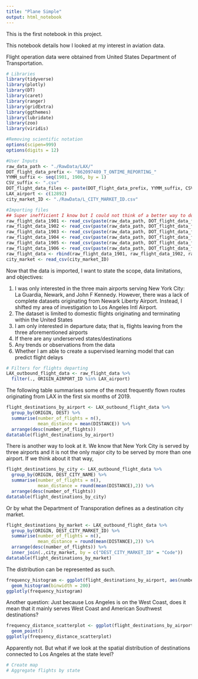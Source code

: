 ```yaml
---
title: "Plane Simple"
output: html_notebook
---
```

This is the first notebook in this project. 

This notebook details how I looked at my interest in aviation data. 

Flight operation data were obtained from United States Department of Transportation. 

```r
# Libraries
library(tidyverse)
library(plotly)
library(DT)
library(caret)
library(ranger)
library(gridExtra)
library(ggthemes)
library(lubridate)
library(zoo)
library(viridis)

#Removing scientific notation
options(scipen=999)
options(digits = 12)

#User Inputs
raw_data_path <- "./RawData/LAX/"
DOT_flight_data_prefix <- "862097489_T_ONTIME_REPORTING_"
YYMM_suffix <- seq(1901, 1906, by = 1)
CSV_suffix <- ".csv"
DOT_flight_data_files <- paste(DOT_flight_data_prefix, YYMM_suffix, CSV_suffix, sep = "")
LAX_airport <- c(12892)
city_market_ID <- "./RawData/L_CITY_MARKET_ID.csv"

#Importing files
## Super inefficient I know but I could not think of a better way to do it since loopin with rbind() did not work
raw_flight_data_1901 <- read_csv(paste(raw_data_path, DOT_flight_data_files[1], sep = ""))
raw_flight_data_1902 <- read_csv(paste(raw_data_path, DOT_flight_data_files[2], sep = ""))
raw_flight_data_1903 <- read_csv(paste(raw_data_path, DOT_flight_data_files[3], sep = ""))
raw_flight_data_1904 <- read_csv(paste(raw_data_path, DOT_flight_data_files[4], sep = ""))
raw_flight_data_1905 <- read_csv(paste(raw_data_path, DOT_flight_data_files[5], sep = ""))
raw_flight_data_1906 <- read_csv(paste(raw_data_path, DOT_flight_data_files[6], sep = ""))
raw_flight_data <- rbind(raw_flight_data_1901, raw_flight_data_1902, raw_flight_data_1903, raw_flight_data_1904, raw_flight_data_1905, raw_flight_data_1906)
city_market <- read_csv(city_market_ID)
```

Now that the data is imported, I want to state the scope, data limitations, and objectives: 

1. I was only interested in the three main airports serving New York City: La Guardia, Newark, and John F Kennedy. However, there was a lack of complete datasets originating from Newark Liberty Airport. Instead, I shifted my area of investigation to Los Angeles Intl Airport. 
2. The dataset is limited to domestic flights originating and terminating within the United States
3. I am only interested in departure data; that is, flights leaving from the three aforementioned airports 
4. If there are any underserved states/destinations 
5. Any trends or observations from the data
6. Whether I am able to create a supervised learning model that can predict flight delays

```r
# Filters for flights departing
LAX_outbound_flight_data <- raw_flight_data %>%
  filter(., ORIGIN_AIRPORT_ID %in% LAX_airport)
```

The following table summarises some of the most frequently flown routes originating from LAX in the first six months of 2019. 

```r
flight_destinations_by_airport <- LAX_outbound_flight_data %>%
  group_by(ORIGIN, DEST) %>%
  summarise(number_of_flights = n(),
            mean_distance = mean(DISTANCE)) %>%
  arrange(desc(number_of_flights))
datatable(flight_destinations_by_airport)
```
There is another way to look at it. We know that New York City is served by three airports and it is not the only major city to be served by more than one airport. If we think about it that way, 
```r
flight_destinations_by_city <- LAX_outbound_flight_data %>%
  group_by(ORIGIN, DEST_CITY_NAME) %>%
  summarise(number_of_flights = n(),
            mean_distance = round(mean(DISTANCE),2)) %>%
  arrange(desc(number_of_flights))
datatable(flight_destinations_by_city)
```
Or by what the Department of Transporation defines as a destination city market. 
```r
flight_destinations_by_market <- LAX_outbound_flight_data %>%
  group_by(ORIGIN, DEST_CITY_MARKET_ID) %>%
  summarise(number_of_flights = n(),
            mean_distance = round(mean(DISTANCE),2)) %>%
  arrange(desc(number_of_flights)) %>%
  inner_join(.,city_market, by = c("DEST_CITY_MARKET_ID" = "Code"))
datatable(flight_destinations_by_market)
```


The distribution can be represented as such. 
```r
frequency_histogram <- ggplot(flight_destinations_by_airport, aes(number_of_flights)) + 
  geom_histogram(binwidth = 200)
ggplotly(frequency_histogram)
```
Another question: Just because Los Angeles is on the West Coast, does it mean that it mainly serves West Coast and American Southwest destinations? 
```r
frequency_distance_scatterplot <- ggplot(flight_destinations_by_airport, aes(x = mean_distance, y = number_of_flights)) + 
  geom_point()
ggplotly(frequency_distance_scatterplot)
```
Apparently not. But what if we look at the spatial distribution of destinations connected to Los Angeles at the state level? 
```r
# Create map
# Aggregate flights by state
```

